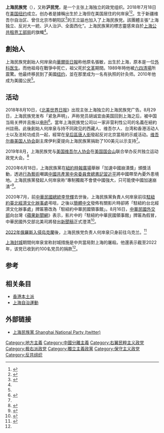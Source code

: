 {{Infobox political party
|name = 上海民族黨
| lang1=英语
| name_lang1=Shanghai National Party
|colorcode = #003298
| 主席 = 
| 秘書長 = 
| 創始人 = 何岸泉
| 成立 = 2018年7月18日
| 總部 = {{USA}}[[紐約|紐約]]
| 政治立場 = [[右翼|右翼]]至[[极右翼|极右翼]]
|意识形态=[[分離主義|分離主義]]<br/>[[反共主義|反共主義]]<br/>[[地方主義|地方主義]]<br/>[[右翼民粹主義|右翼民粹主義]]<br/>[[民族保守主義|民族保守主義]]<br/>[[社會保守主義|社會保守主義]]<br/>“上海民族主义”
|logo = File:Proposed National Flag of Shanghai.jpg
}}
'''上海民族党'''（{{lang-en|Shanghai National Party}}），又称'''沪民党'''，是一个主张上海独立的政党组织。2018年7月18日在[[美国|美国]][[纽约|纽约]]成立。创办者是據稱出生於上海但在美国居住的何岸泉<ref name=華爾街日報>{{cite news |title=Shanghai Lockdown Bolsters a Fringe Independence Movement |url=https://www.wsj.com/articles/shanghai-lockdown-bolsters-a-fringe-independence-movement-11650706204 |publisher=華爾街日報 |accessdate=2022-04-24 |archive-date=2022-04-26 |archive-url=https://web.archive.org/web/20220426195022/https://www.wsj.com/articles/shanghai-lockdown-bolsters-a-fringe-independence-movement-11650706204 }}</ref><ref>{{cite news|url=https://www.rfi.fr/tw/%E4%B8%AD%E5%9C%8B/20180812-%E4%B8%8A%E6%B5%B7%E6%B0%91%E6%97%8F%E9%BB%A8%E5%9C%A8%E7%B4%90%E7%B4%84%E6%88%90%E7%AB%8B-%E5%85%AC%E9%96%8B%E8%A6%81%E6%B1%82%E4%B8%8A%E6%B5%B7%E7%8D%A8%E7%AB%8B|title=「上海民族黨」在紐約成立 反共並要求上海獨立|publisher=RFI|date=2018-12-08|accessdate=2020-10-22|archive-date=2020-10-24|archive-url=https://web.archive.org/web/20201024174932/https://www.rfi.fr/tw/%E4%B8%AD%E5%9C%8B/20180812-%E4%B8%8A%E6%B5%B7%E6%B0%91%E6%97%8F%E9%BB%A8%E5%9C%A8%E7%B4%90%E7%B4%84%E6%88%90%E7%AB%8B-%E5%85%AC%E9%96%8B%E8%A6%81%E6%B1%82%E4%B8%8A%E6%B5%B7%E7%8D%A8%E7%AB%8B|dead-url=no}}</ref>。生于新疆维吾尔自治区、曾住北京市朝阳区<ref>{{cite web |title=漫画家“变态辣椒”涉寻衅滋事被北京警方传唤 |url=http://news.cntv.cn/2013/10/18/ARTI1382044534207505.shtml |website=央视网 |accessdate=2021-04-21 |quote=画家王立铭（网名“变态辣椒”）在'''家中被朝阳区将台派出所'''传唤。 |archive-date=2021-04-21 |archive-url=https://web.archive.org/web/20210421082948/http://news.cntv.cn/2013/10/18/ARTI1382044534207505.shtml |dead-url=no }}</ref>的[[王立铭|王立铭]]也加入了上海民族党。該團體主張“上海独立、反对大一統、沪人治沪、全面西化”。上海民族黨的標志靈感來自於[[上海公共租界工部局|上海公共租界工部局]]的旗幟<ref name=華爾街日報/>。
== 創始人 ==
上海民族党創始人何岸泉向[[華爾街日報|華爾街日報]]称他原名張敏，出生於上海，原本是一位[[外科医生|外科医生]]。而他祖母在戰爭中死亡，祖父死於[[文革|文革]]期間。1989年時他被[[六四清場|六四清場]]所震驚。他最终移民到了美國[[纽约|纽约]]，並在那里成为一名有执照的针灸师。2010年他成为美國公民<ref name=華爾街日報/>。

== 活动 ==
2018年8月10日，《[[北美世界日报|北美世界日报]]》出现主张上海独立的上海民族党广告。8月29日，上海民族党发布「紧急声明」，声称党员胡诚宜由美国回到上海之后，被中国当局关押并且施以[[电刑|电刑]]<ref>{{cite news|url=http://www.epochtimes.com/b5/18/8/31/n10681442.htm|title=上海民族黨胡誠宜回滬 傳被關精神病院遭電刑|publisher=大紀元|date=2018-08-31|accessdate=2020-10-22|archive-date=2018-10-14|archive-url=https://web.archive.org/web/20181014164939/http://www.epochtimes.com/b5/18/8/31/n10681442.htm|dead-url=no}}</ref>{{Better source}}。當年上海民族党公司以一家非营利性公司的名義在紐約州註冊。此後創始人何岸泉与持不同政见的西藏人、维吾尔人、台湾和香港活动人士以及法轮功成员一起，經常在[[皇后區唐人街|皇后區唐人街]]發起反对北京當局的示威活动。[[维吾尔裔美国人协会|维吾尔裔美国人协会]]副主席伊利夏提向上海民族黨捐助了100美元以示支持<ref name=華爾街日報/>。

2019年8月，上海民族党与[[美国维吾尔人协会|美国维吾尔人协会]]在[[美国国会山|美国国会山]]联合举办反共独立运动政党大会。<ref>{{cite news |title=美国指控五名中国政府代理人案（三）：在印第安纳的活动 |url=https://www.rfa.org/mandarin/yataibaodao/junshiwaijiao/sc-03212022152606.html |accessdate=2022-03-25 |archive-date=2022-03-24 |archive-url=https://web.archive.org/web/20220324000125/https://www.rfa.org/mandarin/yataibaodao/junshiwaijiao/sc-03212022152606.html }}</ref>

2020年6月18日，上海民族黨在[[紐約|紐約]][[時報廣場|時報廣場]]舉辦「加速中國崩潰獎」頒獎活動，透過[[行為藝術|行為藝術]]嘲諷[[中國共產黨中央委員會總書記|中國共產黨中央委員會總書記]][[習近平|習近平]]將中國帶至內憂外患境地。上海民族黨發起人何岸泉称“專制獨裁不會使中國強大，只可能使中國加速崩潰”<ref>{{cite news |title=在美「上海民族黨」授予習近平「加速中國崩潰獎」 |url=https://www.rfa.org/cantonese/news/us-prize-06222020100513.html |publisher=自由亞洲電台 |accessdate=2020-10-22 |archive-date=2020-11-16 |archive-url=https://web.archive.org/web/20201116182213/https://www.rfa.org/cantonese/news/us-prize-06222020100513.html/ |dead-url=no }}</ref>。

2020年7月，前[[中華民國總統|中華民國總統]][[李登輝|李登輝]]去世後，上海民族黨負責人何岸泉前往[[駐紐約臺北經濟文化辦事處|駐紐約臺北經濟文化辦事處]]弔唁，之後以[[簡體中文|簡體中文]]發佈有關影片時卻將「駐紐約台北經濟文化辦事處」牌匾篡改為「駐紐約中華民國領事館」。8月16日，[[中華民國外交部|中華民國外交部]]向台灣《[[蘋果新聞網|蘋果新聞網]]》表示，影片中的「駐紐約中華民國領事館」牌匾為假冒，中華民國外交部北美司將發出[[新聞稿|新聞稿]]正式澄清<ref>{{cite news|title=【PS改圖】上海民族黨炮製「駐紐約中華民國領事館」 台外交部澄清|url=https://hk.appledaily.com/china/20200816/EHN2M4BVJNG5DM4IIIR4PMF3R4/|publisher=香港蘋果日報|accessdate=2020-10-22|archive-date=2020-10-29|archive-url=https://web.archive.org/web/20201029123219/https://hk.appledaily.com/china/20200816/EHN2M4BVJNG5DM4IIIR4PMF3R4/|dead-url=no}}</ref>。

[[2022年俄羅斯入侵烏克蘭|2022年俄羅斯入侵烏克蘭]]後，上海民族党负责人何岸泉只身前往乌克兰。<ref>{{cite news |title=海外异议人士只身前往乌克兰 见到了什么？ |url=https://www.rfa.org/mandarin/yataibaodao/junshiwaijiao/hc-03022022100111.html |accessdate=2022-03-25 |archive-date=2022-05-01 |archive-url=https://web.archive.org/web/20220501110419/https://www.rfa.org/mandarin/yataibaodao/junshiwaijiao/hc-03022022100111.html }}</ref>

[[上海封城|上海封城]]期間何岸泉宣称封城措施是中共當局對上海的屠殺。他還表示截至2022年，该党已收到约100名党员的捐款<ref name=華爾街日報/>。

== 参考 ==
{{Reflist}}

== 相关条目 ==
*[[香港本土派|香港本土派]]
*[[上海自治運動|上海自治運動]]

== 外部链接 ==
* [https://twitter.com/shanghainationp 上海民族黨 Shanghai National Party (twitter)]{{Wayback|url=https://twitter.com/shanghainationp |date=20201112000650 }}

[[Category:地方主義|Category:地方主義]]
[[Category:中國分離主義|Category:中國分離主義]]
[[Category:右翼民粹主义政党|Category:右翼民粹主义政党]]
[[Category:极右派政党|Category:极右派政党]]
[[Category:獨立主義政黨|Category:獨立主義政黨]]
[[Category:保守主义政党|Category:保守主义政党]]
[[Category:反共组织|Category:反共组织]]